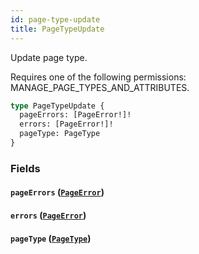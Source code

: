 ```yaml
---
id: page-type-update
title: PageTypeUpdate
---
```



Update page type. 

Requires one of the following permissions: MANAGE_PAGE_TYPES_AND_ATTRIBUTES.

```graphql
type PageTypeUpdate {
  pageErrors: [PageError!]!
  errors: [PageError!]!
  pageType: PageType
}
```


### Fields

#### `pageErrors` ([`PageError`](../../../developer/api-reference/objects/page-error))




#### `errors` ([`PageError`](../../../developer/api-reference/objects/page-error))




#### `pageType` ([`PageType`](../../../developer/api-reference/objects/page-type))






